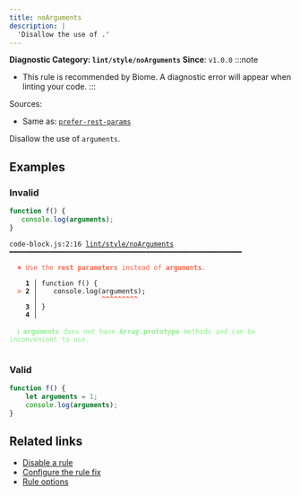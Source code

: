 ```yaml
---
title: noArguments
description: |
  'Disallow the use of .'
---
```


**Diagnostic Category: `lint/style/noArguments`**
<Tabs>
<TabItem label="JavaScript (and super languages)" icon="seti:javascript">
**Since**: `v1.0.0`
:::note
- This rule is recommended by Biome. A diagnostic error will appear when linting your code.
:::

Sources: 
- Same as: <a href="https://eslint.org/docs/latest/rules/prefer-rest-params" target="_blank"><code>prefer-rest-params</code></a>

Disallow the use of `arguments`.

## Examples

### Invalid

```js
function f() {
   console.log(arguments);
}
```

<pre class="language-text"><code class="language-text">code-block.js:2:16 <a href="https://biomejs.dev/linter/rules/no-arguments">lint/style/noArguments</a> ━━━━━━━━━━━━━━━━━━━━━━━━━━━━━━━━━━━━━━━━━━━━━━━━━━━━━━━━━━<br /><br />  <strong><span style="color: Tomato;">✖</span></strong> <span style="color: Tomato;">Use the </span><span style="color: Tomato;"><strong>rest parameters</strong></span><span style="color: Tomato;"> instead of </span><span style="color: Tomato;"><strong>arguments</strong></span><span style="color: Tomato;">.</span><br />  <br />    <strong>1 │ </strong>function f() &#123;<br />  <strong><span style="color: Tomato;">&gt;</span></strong> <strong>2 │ </strong>   console.log(arguments);<br />   <strong>   │ </strong>               <strong><span style="color: Tomato;">^</span></strong><strong><span style="color: Tomato;">^</span></strong><strong><span style="color: Tomato;">^</span></strong><strong><span style="color: Tomato;">^</span></strong><strong><span style="color: Tomato;">^</span></strong><strong><span style="color: Tomato;">^</span></strong><strong><span style="color: Tomato;">^</span></strong><strong><span style="color: Tomato;">^</span></strong><strong><span style="color: Tomato;">^</span></strong><br />    <strong>3 │ </strong>&#125;<br />    <strong>4 │ </strong><br />  <br />  <strong><span style="color: lightgreen;">ℹ</span></strong> <span style="color: lightgreen;"><strong>arguments</strong></span><span style="color: lightgreen;"> does not have </span><span style="color: lightgreen;"><strong>Array.prototype</strong></span><span style="color: lightgreen;"> methods and can be inconvenient to use.</span><br />  <br /></code></pre>

### Valid

```cjs
function f() {
    let arguments = 1;
    console.log(arguments);
}
```

## Related links

- [Disable a rule](/linter/#disable-a-lint-rule)
- [Configure the rule fix](/linter#configure-the-rule-fix)
- [Rule options](/linter/#rule-options)

</TabItem>
</Tabs>

